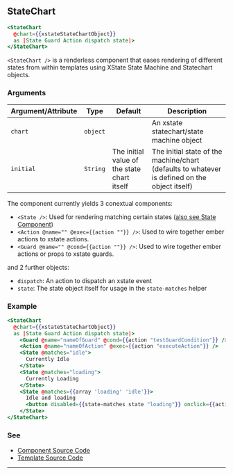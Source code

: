## StateChart

```hbs
<StateChart
  @chart={{xstateStateChartObject}}
  as |State Guard Action dispatch state|>
</StateChart>
```

`<StateChart />` is a renderless component that eases rendering of different states
from within templates using XState State Machine and Statechart objects.

### Arguments

| Argument/Attribute | Type | Default | Description |
| --- | --- | --- | --- |
| `chart` | `object` |  | An xstate statechart/state machine object |
| `initial` | `String` | The initial value of the state chart itself | The initial state of the machine/chart (defaults to whatever is defined on the object itself) |

The component currently yields 3 conextual components:

- `<State />`: Used for rendering matching certain states ([also see State Component](../state/README.mdx))
- `<Action @name="" @exec={{action ""}} />`: Used to wire together ember actions to xstate actions.
- `<Guard @name="" @cond={{action ""}} />`: Used to wire together ember actions or props to xstate guards.

and 2 further objects:

- `dispatch`: An action to dispatch an xstate event
- `state`: The state object itself for usage in the `state-matches` helper

### Example

```hbs
<StateChart
  @chart={{xstateStateChartObject}}
  as |State Guard Action dispatch state|>
    <Guard @name="nameOfGuard" @cond={{action "testGuardCondition"}} />
    <Action @name="nameOfAction" @exec={{action "executeAction"}} />
    <State @matches="idle">
      Currently Idle
    </State>
    <State @matches="loading">
      Currently Loading
    </State>
    <State @matches={{array 'loading' 'idle'}}>
      Idle and loading
      <button disabled={{state-matches state "loading"}} onclick={{action dispatch "START"}}>Load</button>
    </State>
</StateChart>
```

### See

- [Component Source Code](./index.js)
- [Template Source Code](./index.hbs)

---
